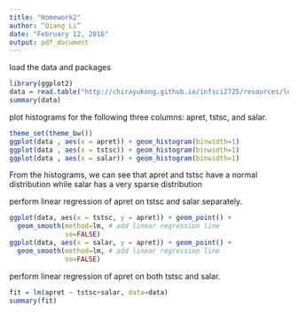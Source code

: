 ```yaml
---
title: "Homework2"
author: “Qiang Li”
date: "February 12, 2016"
output: pdf_document
---
```

load the data and packages

```r
library(ggplot2)
data = read.table("http://chirayukong.github.io/infsci2725/resources/lecture4/Retention.txt", header = T)
summary(data)
```


plot histograms for the following three columns: apret, tstsc, and salar.
```r
theme_set(theme_bw())
ggplot(data , aes(x = apret)) + geom_histogram(binwidth=1)
ggplot(data , aes(x = tstsc)) + geom_histogram(binwidth=1) 
ggplot(data , aes(x = salar)) + geom_histogram(binwidth=1) 
```
From the histograms, we can see that apret and tstsc have a normal distribution while salar has a very sparse distribution


perform linear regression of apret on tstsc and salar separately.
```r

ggplot(data, aes(x = tstsc, y = apret)) + geom_point() + 
  geom_smooth(method=lm, # add linear regression line
              se=FALSE)
ggplot(data, aes(x = salar, y = apret)) + geom_point() + 
  geom_smooth(method=lm, # add linear regression line
              se=FALSE)
```

perform linear regression of apret on both tstsc and salar.
```r
fit = lm(apret ~ tstsc+salar, data=data)
summary(fit)
```

